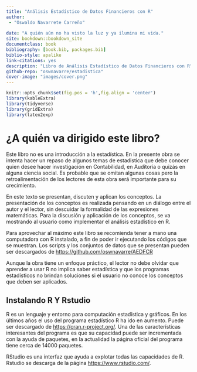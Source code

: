 ```yaml
--- 
title: "Análisis Estadístico de Datos Financieros con R"
author: 
 - "Oswaldo Navarrete Carreño"
 
date: "A quién aún no ha visto la luz y ya ilumina mi vida."
site: bookdown::bookdown_site
documentclass: book
bibliography: [book.bib, packages.bib]
biblio-style: apalike
link-citations: yes
description: "Libro de Análisis Estadístico de Datos Financieros con R"
github-repo: "oswnavarre/estadistica"
cover-image: "images/cover.png"
---
```


```r
knitr::opts_chunk$set(fig.pos = 'h',fig.align = 'center')
library(kableExtra)
library(tidyverse)
library(gridExtra)
library(latex2exp)
```

# ¿A quién va dirigido este libro?

Este libro no es una introducción a la estadística. En la presente obra se intenta hacer un repaso de algunos temas de estadistica que debe conocer quien desee hacer investigación en Contabilidad, en Auditoría o quizás en alguna ciencia social. Es probable que se omitan algunas cosas pero la retroalimentación de los lectores de esta obra será importante para su crecimiento.

En este texto se presentan, discuten y aplican los conceptos. La presentación de los conceptos es realizada pensando en un diálogo entre el autor y el lector, sin descuidar la formalidad de las expresiones matemáticas. Para la discusión y aplicación de los conceptos, se va mostrando al usuario como implementar el análisis estadístico en R. 

Para aprovechar al máximo este libro se recomienda tener a mano una computadora con R instalado, a fin de poder ir ejecutando los códigos que se muestran. Los scripts y los conjuntos de datos que se presentan pueden ser descargados de <https://github.com/oswnavarre/AEDFCR>

Aunque la obra tiene un enfoque práctico, el lector no debe olvidar que aprender a usar R no implica saber estadística y que los programas estadísticos no brindan soluciones si el usuario no conoce los conceptos que deben ser aplicados. 


## Instalando R Y Rstudio

R es un lenguaje y entorno para computación estadística y gráficos. En los últimos años el uso del programa estadístico R ha ido en aumento. Puede ser descargado de <https://cran.r-project.org/>. Una de las características interesantes del programa es que su capacidad puede ser incrementada con la ayuda de paquetes, en la actualidad la página oficial del programa tiene cerca de 14000 paquetes. 

RStudio es una interfaz que ayuda a explotar todas las capacidades de R. Rstudio se descarga de la página <https://www.rstudio.com/>. 